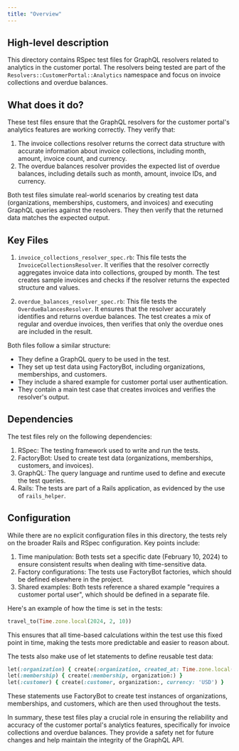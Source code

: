 ```yaml
---
title: "Overview"
---
```


## High-level description
This directory contains RSpec test files for GraphQL resolvers related to analytics in the customer portal. The resolvers being tested are part of the `Resolvers::CustomerPortal::Analytics` namespace and focus on invoice collections and overdue balances.

## What does it do?
These test files ensure that the GraphQL resolvers for the customer portal's analytics features are working correctly. They verify that:

1. The invoice collections resolver returns the correct data structure with accurate information about invoice collections, including month, amount, invoice count, and currency.
2. The overdue balances resolver provides the expected list of overdue balances, including details such as month, amount, invoice IDs, and currency.

Both test files simulate real-world scenarios by creating test data (organizations, memberships, customers, and invoices) and executing GraphQL queries against the resolvers. They then verify that the returned data matches the expected output.

## Key Files

1. `invoice_collections_resolver_spec.rb`:
   This file tests the `InvoiceCollectionsResolver`. It verifies that the resolver correctly aggregates invoice data into collections, grouped by month. The test creates sample invoices and checks if the resolver returns the expected structure and values.

2. `overdue_balances_resolver_spec.rb`:
   This file tests the `OverdueBalancesResolver`. It ensures that the resolver accurately identifies and returns overdue balances. The test creates a mix of regular and overdue invoices, then verifies that only the overdue ones are included in the result.

Both files follow a similar structure:
- They define a GraphQL query to be used in the test.
- They set up test data using FactoryBot, including organizations, memberships, and customers.
- They include a shared example for customer portal user authentication.
- They contain a main test case that creates invoices and verifies the resolver's output.

## Dependencies
The test files rely on the following dependencies:

1. RSpec: The testing framework used to write and run the tests.
2. FactoryBot: Used to create test data (organizations, memberships, customers, and invoices).
3. GraphQL: The query language and runtime used to define and execute the test queries.
4. Rails: The tests are part of a Rails application, as evidenced by the use of `rails_helper`.

## Configuration
While there are no explicit configuration files in this directory, the tests rely on the broader Rails and RSpec configuration. Key points include:

1. Time manipulation: Both tests set a specific date (February 10, 2024) to ensure consistent results when dealing with time-sensitive data.
2. Factory configurations: The tests use FactoryBot factories, which should be defined elsewhere in the project.
3. Shared examples: Both tests reference a shared example "requires a customer portal user", which should be defined in a separate file.

Here's an example of how the time is set in the tests:

```ruby
travel_to(Time.zone.local(2024, 2, 10))
```

This ensures that all time-based calculations within the test use this fixed point in time, making the tests more predictable and easier to reason about.

The tests also make use of let statements to define reusable test data:

```ruby
let(:organization) { create(:organization, created_at: Time.zone.local(2023, 1, 1)) }
let(:membership) { create(:membership, organization:) }
let(:customer) { create(:customer, organization:, currency: 'USD') }
```

These statements use FactoryBot to create test instances of organizations, memberships, and customers, which are then used throughout the tests.

In summary, these test files play a crucial role in ensuring the reliability and accuracy of the customer portal's analytics features, specifically for invoice collections and overdue balances. They provide a safety net for future changes and help maintain the integrity of the GraphQL API.